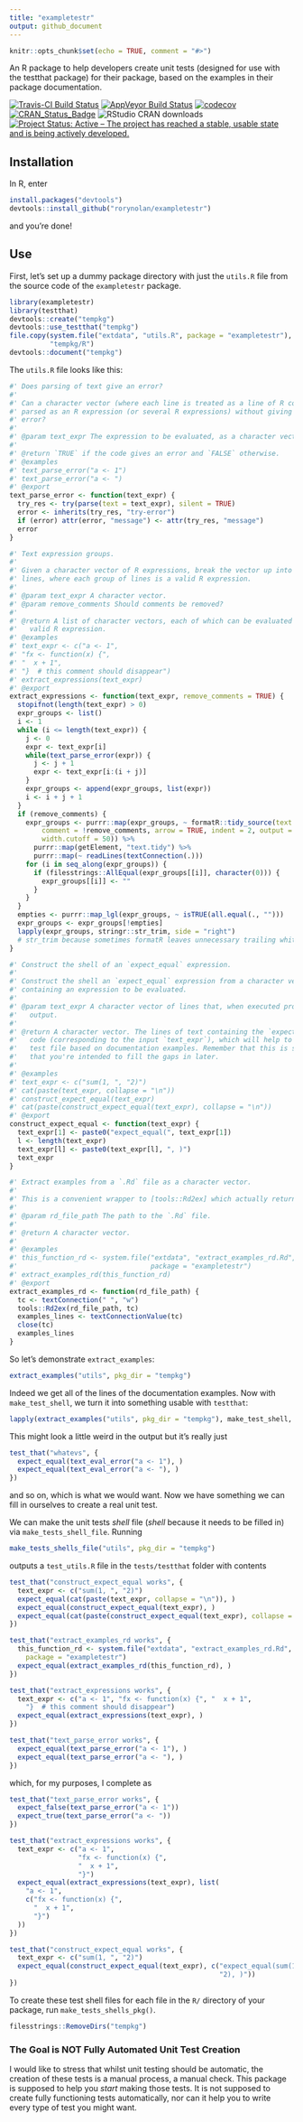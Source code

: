 ```yaml
---
title: "exampletestr"
output: github_document
---
```


```r
knitr::opts_chunk$set(echo = TRUE, comment = "#>")
```

An R package to help developers create unit tests (designed for use with the testthat package) for their package, based on the examples in their package documentation.

[![Travis-CI Build Status](https://travis-ci.org/rorynolan/exampletestr.svg?branch=master)](https://travis-ci.org/rorynolan/exampletestr)
[![AppVeyor Build Status](https://ci.appveyor.com/api/projects/status/github/rorynolan/exampletestr?branch=master&svg=true)](https://ci.appveyor.com/project/rorynolan/exampletestr)
[![codecov](https://codecov.io/gh/rorynolan/exampletestr/branch/master/graph/badge.svg)](https://codecov.io/gh/rorynolan/exampletestr)
[![CRAN_Status_Badge](http://www.r-pkg.org/badges/version/exampletestr)](https://cran.r-project.org/package=exampletestr)
![RStudio CRAN downloads](http://cranlogs.r-pkg.org/badges/grand-total/exampletestr)
[![Project Status: Active – The project has reached a stable, usable state and is being actively developed.](http://www.repostatus.org/badges/latest/active.svg)](http://www.repostatus.org/#active)

## Installation
In R, enter
```r
install.packages("devtools")
devtools::install_github("rorynolan/exampletestr")
```
and you're done!

## Use
First, let's set up a dummy package directory with just the `utils.R` file from the source code of the `exampletestr` package.
```r
library(exampletestr)
library(testthat)
devtools::create("tempkg")
devtools::use_testthat("tempkg")
file.copy(system.file("extdata", "utils.R", package = "exampletestr"), 
          "tempkg/R")
devtools::document("tempkg")
```

The `utils.R` file looks like this:
```r
#' Does parsing of text give an error?
#'
#' Can a character vector (where each line is treated as a line of R code) be
#' parsed as an R expression (or several R expressions) without giving an
#' error?
#'
#' @param text_expr The expression to be evaluated, as a character vector.
#'
#' @return `TRUE` if the code gives an error and `FALSE` otherwise.
#' @examples
#' text_parse_error("a <- 1")
#' text_parse_error("a <- ")
#' @export
text_parse_error <- function(text_expr) {
  try_res <- try(parse(text = text_expr), silent = TRUE)
  error <- inherits(try_res, "try-error")
  if (error) attr(error, "message") <- attr(try_res, "message")
  error
}

#' Text expression groups.
#'
#' Given a character vector of R expressions, break the vector up into groups of
#' lines, where each group of lines is a valid R expression.
#'
#' @param text_expr A character vector.
#' @param remove_comments Should comments be removed?
#'
#' @return A list of character vectors, each of which can be evaluated as a
#'   valid R expression.
#' @examples
#' text_expr <- c("a <- 1",
#' "fx <- function(x) {",
#' "  x + 1",
#' "}  # this comment should disappear")
#' extract_expressions(text_expr)
#' @export
extract_expressions <- function(text_expr, remove_comments = TRUE) {
  stopifnot(length(text_expr) > 0)
  expr_groups <- list()
  i <- 1
  while (i <= length(text_expr)) {
    j <- 0
    expr <- text_expr[i]
    while(text_parse_error(expr)) {
      j <- j + 1
      expr <- text_expr[i:(i + j)]
    }
    expr_groups <- append(expr_groups, list(expr))
    i <- i + j + 1
  }
  if (remove_comments) {
    expr_groups <- purrr::map(expr_groups, ~ formatR::tidy_source(text = .,
        comment = !remove_comments, arrow = TRUE, indent = 2, output = FALSE,
        width.cutoff = 50)) %>%
      purrr::map(getElement, "text.tidy") %>%
      purrr::map(~ readLines(textConnection(.)))
    for (i in seq_along(expr_groups)) {
      if (filesstrings::AllEqual(expr_groups[[i]], character(0))) {
        expr_groups[[i]] <- ""
      }
    }
  }
  empties <- purrr::map_lgl(expr_groups, ~ isTRUE(all.equal(., "")))
  expr_groups <- expr_groups[!empties]
  lapply(expr_groups, stringr::str_trim, side = "right")
  # str_trim because sometimes formatR leaves unnecessary trailing whitespace
}

#' Construct the shell of an `expect_equal` expression.
#'
#' Construct the shell an `expect_equal` expression from a character vector
#' containing an expression to be evaluated.
#'
#' @param text_expr A character vector of lines that, when executed produce an
#'   output.
#'
#' @return A character vector. The lines of text containing the `expect_equal`
#'   code (corresponding to the input `text_expr`), which will help to write the
#'   test file based on documentation examples. Remember that this is something
#'   that you're intended to fill the gaps in later.
#'
#' @examples
#' text_expr <- c("sum(1, ", "2)")
#' cat(paste(text_expr, collapse = "\n"))
#' construct_expect_equal(text_expr)
#' cat(paste(construct_expect_equal(text_expr), collapse = "\n"))
#' @export
construct_expect_equal <- function(text_expr) {
  text_expr[1] <- paste0("expect_equal(", text_expr[1])
  l <- length(text_expr)
  text_expr[l] <- paste0(text_expr[l], ", )")
  text_expr
}

#' Extract examples from a `.Rd` file as a character vector.
#'
#' This is a convenient wrapper to [tools::Rd2ex] which actually returns a character vector of the examples in the `.Rd` file.
#'
#' @param rd_file_path The path to the `.Rd` file.
#'
#' @return A character vector.
#'
#' @examples
#' this_function_rd <- system.file("extdata", "extract_examples_rd.Rd",
#'                                 package = "exampletestr")
#' extract_examples_rd(this_function_rd)
#' @export
extract_examples_rd <- function(rd_file_path) {
  tc <- textConnection(" ", "w")
  tools::Rd2ex(rd_file_path, tc)
  examples_lines <- textConnectionValue(tc)
  close(tc)
  examples_lines
}

```
So let's demonstrate `extract_examples`:
```r
extract_examples("utils", pkg_dir = "tempkg")
```

Indeed we get all of the lines of the documentation examples. Now with `make_test_shell`, we turn it into something usable with `testthat`:
```r
lapply(extract_examples("utils", pkg_dir = "tempkg"), make_test_shell, "whatevs")
```
This might look a little weird in the output but it's really just 
```r
test_that("whatevs", {
  expect_equal(text_eval_error("a <- 1"), )
  expect_equal(text_eval_error("a <- "), )
})
```
and so on, which is what we would want. Now we have something we can fill in ourselves to create a real unit test.

We can make the unit tests _shell_ file (_shell_ because it needs to be filled in) via `make_tests_shell_file`. Running 
```r
make_tests_shells_file("utils", pkg_dir = "tempkg")
```
outputs a `test_utils.R` file in the `tests/testthat` folder with contents
```r
test_that("construct_expect_equal works", {
  text_expr <- c("sum(1, ", "2)")
  expect_equal(cat(paste(text_expr, collapse = "\n")), )
  expect_equal(construct_expect_equal(text_expr), )
  expect_equal(cat(paste(construct_expect_equal(text_expr), collapse = "\n")), )
})

test_that("extract_examples_rd works", {
  this_function_rd <- system.file("extdata", "extract_examples_rd.Rd",
    package = "exampletestr")
  expect_equal(extract_examples_rd(this_function_rd), )
})

test_that("extract_expressions works", {
  text_expr <- c("a <- 1", "fx <- function(x) {", "  x + 1",
    "}  # this comment should disappear")
  expect_equal(extract_expressions(text_expr), )
})

test_that("text_parse_error works", {
  expect_equal(text_parse_error("a <- 1"), )
  expect_equal(text_parse_error("a <- "), )
})
```
which, for my purposes, I complete as
```r
test_that("text_parse_error works", {
  expect_false(text_parse_error("a <- 1"))
  expect_true(text_parse_error("a <- "))
})

test_that("extract_expressions works", {
  text_expr <- c("a <- 1",
                 "fx <- function(x) {",
                 "  x + 1",
                 "}")
  expect_equal(extract_expressions(text_expr), list(
    "a <- 1",
    c("fx <- function(x) {",
      "  x + 1",
      "}")
  ))
})

test_that("construct_expect_equal works", {
  text_expr <- c("sum(1, ", "2)")
  expect_equal(construct_expect_equal(text_expr), c("expect_equal(sum(1, ",
                                                    "2), )"))
})
```

To create these test shell files for each file in the `R/` directory of your package, run `make_tests_shells_pkg()`.


```r
filesstrings::RemoveDirs("tempkg")
```

### The Goal is NOT Fully Automated Unit Test Creation
I would like to stress that whilst unit testing should be automatic, the creation of these tests is a manual process, a manual check. This package is supposed to help you *start* making those tests. It is not supposed to create fully functioning tests automatically, nor can it help you to write every type of test you might want.
